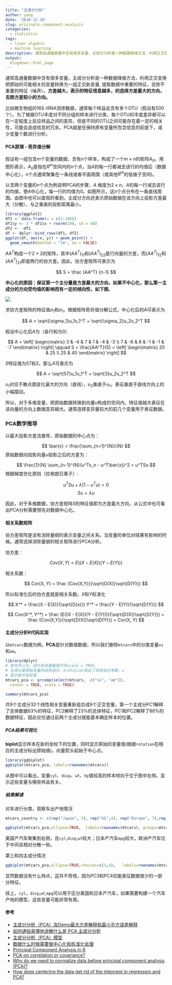 ```yaml
---
title: "主成分分析"
author: yang
date: '2018-12-18'
slug: pricinple-component-analysis
categories:
  - statistics
tags:
  - liner algebra
  - machine learning
description: 通常高通量数据中含有很多变量，主成分分析是一种数据降维方法，利用正交变换把原始的可能相关的变量转换为一组正交新变量, 提取数据中重要的特征，去除不重要的特征（噪声）。**方差越大，表示的特征信息越多，的选择方差最大的方向，去除方差较小的方向。**
output:
  blogdown::html_page
---
```



通常高通量数据中含有很多变量，主成分分析是一种数据降维方法，利用正交变换把原始的可能相关的变量转换为一组正交新变量, 提取数据中重要的特征，去除不重要的特征（噪声）。**方差越大，表示的特征信息越多，的选择方差最大的方向，去除方差较小的方向。**

比如微生物组的16S rRNA测序数据，通常每个样品会含有多个OTU（假设有500个）。为了根据OTU丰度对不同分组的样本进行分类，每个OTU的丰度差异都可以在一定程度上反应样品之间的差异，但是不同的OTU之间可能存在着一定的相关性，可能会造成信息的冗余。PCA就是在保持原有变量所包含信息的前提下，减少变量个数进行分析。

#### PCA原理 - 奇异值分解

假设有一组包含$m$个变量的数据，含有$n$个样本，构成了一个$m \times n$的矩阵$A_0$。用图形表示，$A_0$是指在$R^m$空间内的$n$个点，当$A$的每一行都减去该行的均值后（数据中心化），$n$个点通常聚集在一条线或者平面周围（或其他$R^m$的低维子空间)。


以含两个变量的$n$个点为例说明PCA的步骤，$A$ 维度为$2 \times n$。$A$的每一行减去该行的均值，使$A$中心化，每一行的均值为0。如图所示，这$n$个点分布在一条直线周围。由图中也可以直观的看到，主成分方向还表示原始数据在该方向上投影方差最大（分散），与之垂直的投影距离最小。

```r
library(ggplot2)
df1 <- data.frame(x = c(1:100))
df1$y <- 3 * df1$x + rnorm(100, sd = 40)
df2 <- -df1
df <- dplyr::bind_rows(df1, df2)
ggplot(df, aes(x, y)) + geom_point() +
  geom_smooth(method = "lm", se = FALSE) 
```

$AA^T$构成一个$2 \times 2$的矩阵，其中$(AA^T)_{11}$和$(AA^T)_{22}$是行向量的方差，而$(AA^T)_{12}$和$(AA^T)_{21}$即是两行的协方差。因此，协方差矩阵可表示为

$$
S = \frac {AA^T} {n-1}
$$

**中心化的原因：保证第一个主分量是方差最大的方向，如果不中心化，那么第一主成分的方向受均值的影响而有一定的倾向性，如下图**。

![](/post/2018-12-18-principle-component-analysis.zh_files/data_centered.jpg)



求协方差矩阵的特征值$\sigma_1$和$\sigma_1$。根据矩阵奇异值分解公式，中心化后的$A$可表示为

$$
A = \sqrt{\sigma_1}u_1v_1^T + \sqrt{\sigma_2}u_2v_2^T
$$

假设中心化后$A$为（各行和为0）

$$
A = \left[
    \begin{matrix}
        3 & -4 & 7 & 1 & -4 & -3 \\
        7 & -6 & 8 & -1 & -1 & -7 
    \end{matrix}
\right] \qquad 
S = \frac{AA^T}{5} = \left[
    \begin{matrix}
        20 & 25 \\
        25 & 40 
    \end{matrix}
\right]
$$

$S$特征值为57和3，那么$A$可表示为

$$
A = \sqrt{57}u_1v_1^T + \sqrt{3}u_2v_2^T
$$

$u_1$对应于散点图变化最大的方向（直线），$u_2$垂直于$u_1$，表征垂直于直线方向上的小幅摆动。

所以，对于多维变量，把原始数据转换到向量$u$构成的空间内，特征值越大表征在该向量的方向上数据变异越大。通常选择变异量较大的前几个变量用于表征数据。

### PCA数学推导

以最大投影方差法推导，原始数据的中心点为：

$$
\bar{x} = \frac{\sum_{n=1}^{N}}{N}
$$
原始数据向投影向量$u$投影之后的方差为：

$$
\frac{1}{N} \sum_{n-1}^{N}(u^Tx_n - u^T\bar{x})^2 = u^TSu
$$
根据梯度优化原则（拉格朗日乘子）:

$$
u^TSu + \lambda(1-u^Tu) = 0 
$$
$$
Su = \lambda u
$$

因此，对于多维数据，协方差矩阵$S$的特征值即为方差最大方向，从公式中也可看出PCA分析需要预先对数据中心化。

#### 相关系数矩阵


协方差矩阵是没有消除量纲的表示变量之间关系。当变量的单位对结果有影响的时候。通常选择消除量纲的相关矩阵进行PCA分析。

协方差：

$$
Cov(X, Y) = E((X - E(X))(Y - E(Y)))
$$

相关系数：

$$
Cor(X, Y) = \frac {Cov(X,Y)}{\sqrt{D(X)}\sqrt{D(Y)}}
$$

所以标准化后的协方差就是相关系数。$X$和$Y$标准化

$$
X^* = \frac{X - E(X)}{\sqrt{D(x)}}
Y^* = \frac{Y - E(Y)}{\sqrt{D(Y)}}
$$

$$
Cov(X^*, Y^*) = \frac {E((X - E(X))(Y - E(Y)))}{\sqrt{D(X)}\sqrt{D(Y)}} = \frac {Cov(X,Y)}{\sqrt{D(X)}\sqrt{D(Y)}} = Cor(X, Y)
$$

#### 主成分分析R代码实现

以`mtcars`数据为例，**PCA**是针对数值数据，所以我们删除`mtcars`中的分类变量`vs`和`am`。

```R
library(dplyr)
# 首先中心化，因为各变量量纲不同scale = TRUE,
# 主成分是原始变量的线性组合，$rotation表征了线性组合系数，x
# 表示新的坐标值
mtcars_pca <- prcomp(select(mtcars, -c("vs", "am")),
  center = TRUE, scale = TRUE)

summary(mtcars_pca)
```

共9个主成分32个线性相关变量重新组合成9个正交变量，第一个主成分PC1解释了总体数据63%的特征，PC2解释了23%的总体特征，PC1和PC2解释了86%的数据特征，因此仅仅通过前两个主成分就能基本确定样本的位置。

##### PCA结果可视化

**biplot**显示样本在新的坐标下的位置，同时显示原始的变量值(根据`rotation`在相应的主成分标出原始值)，向量箭头起始于中心点。

```R
library(ggbiplot)
ggbiplot(mtcars_pca, labels=rownames(mtcars))
```

从图中可以看出，变量`cyl`、`disp`、`wt`、`hp`值较高的样本倾向于位于图中右侧。显示这些变量与哪些样品有关。

##### 结果解读

对车进行分类，观察车出产地情况

```R
mtcars_country <- c(rep("Japan", 3), rep("US",4), rep("Europe", 7),rep("US",3), "Europe", rep("Japan", 3), rep("US",4), rep("Europe", 3), "US", rep("Europe", 3))

ggbiplot(mtcars_pca,ellipse=TRUE,  labels=rownames(mtcars), groups=mtcars_country)
```

美国产汽车聚集到右侧，且`cyl`,`disp`,`wt`较大；日本产汽车`mpg`较大，欧洲产汽车位于中间且相对分散一些。

第三和四主成分情况

```R
ggbiplot(mtcars_pca,ellipse=TRUE,choices=c(3,4),   labels=rownames(mtcars), groups=mtcars_country)
```

显然数据没有什么特点，这并不奇怪，因为PC3和PC4仅能表征数据很少的一部分特征。

综上，`cyl`，`disp`,`wt`,`mpg`可以用于区分美国和日本产汽车，如果需要构建一个汽车产地的模型，这些变量可能非常有用。


[^1]: Miranda, A. A., Le Borgne, Y. A., & Bontempi, G. (2008). New routes from minimal approximation error to principal components. Neural Processing Letters, 27(3), 197-207.


#### 参考

- [主成分分析（PCA）及Demo最大方差解释和最小平方误差解释](https://blog.csdn.net/hit1524468/article/details/60323173)
- [如何通俗易懂地讲解什么是 PCA 主成分分析](https://www.zhihu.com/question/41120789/answer/481966094)
- [主成分分析（PCA）模型](https://www.jianshu.com/p/1518369c2c61)
- [数据什么时候需要做中心化和标准化处理](https://www.zhihu.com/question/37069477)
- [Principal Component Analysis in R](https://www.datacamp.com/community/tutorials/pca-analysis-r)
- [PCA on correlation or covariance?](https://stats.stackexchange.com/questions/53/pca-on-correlation-or-covariance)
- [Why do we need to normalize data before principal component analysis (PCA)?](https://stats.stackexchange.com/questions/69157/why-do-we-need-to-normalize-data-before-principal-component-analysis-pca)
- [How does centering the data get rid of the intercept in regression and PCA?
](https://stats.stackexchange.com/questions/22329/how-does-centering-the-data-get-rid-of-the-intercept-in-regression-and-pca)
